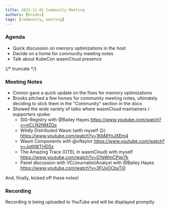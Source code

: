 ```yaml
---
title: 2022-11-02 Community Meeting
authors: [brooks]
tags: [community, meeting]
---
```


### Agenda

- Quick discussion on memory optimizations in the host
- Decide on a home for community meeting notes
- Talk about KubeCon wasmCloud presence

{/* truncate */}

### Meeting Notes

- Connor gave a quick update on the fixes for memory optimizations
- Brooks pitched a few homes for community meeting notes, ultimately deciding to stick them in the "Community" section in the docs
- Showed the wide variety of talks where wasmCloud maintainers / supporters spoke:
  - SIG-Registry with @Bailey Hayes https://www.youtube.com/watch?v=niCLN2NMZQs
  - Wildly Distributed Wasm (with myself :wink:) https://www.youtube.com/watch?v=1KbMYnJXEm4
  - Wasm Components with @oftaylor https://www.youtube.com/watch?v=JotItWTHD5s
  - The Amazing Trace (OTEL in wasmCloud) with myself https://www.youtube.com/watch?v=GYeWmCPwi7k
  - Panel discussion with VC/Journalist/Analyst with @Bailey Hayes https://www.youtube.com/watch?v=3FUxOCbxTi0

And, finally, kicked off these notes!

### Recording

Recording is being uploaded to YouTube and will be displayed promptly
